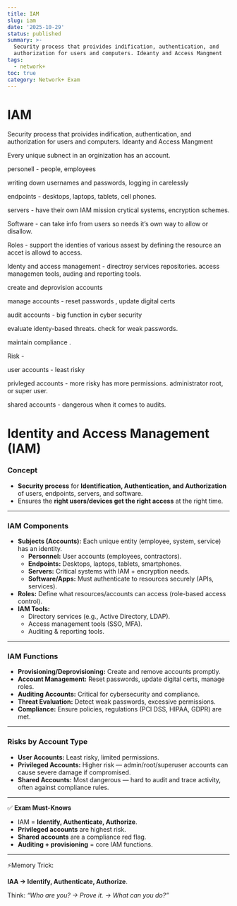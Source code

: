 ```yaml
---
title: IAM
slug: iam
date: '2025-10-29'
status: published
summary: >-
  Security process that proivides indification, authentication, and
  authorization for users and computers. Ideanty and Access Mangment
tags:
  - network+
toc: true
category: Network+ Exam
---
```


# IAM

Security process that proivides indification, authentication, and authorization for users and computers. Ideanty and Access Mangment 

Every unique subnect in an orginization has an account. 

personell - people, employees 

writing down usernames and passwords, logging in carelessly 

endpoints - desktops, laptops, tablets, cell phones. 

servers - have their own IAM mission crytical systems, encryption schemes. 

Software - can take info from users so needs it’s own way to allow or disallow. 

Roles - support the identies of various assest by defining the resource an accet is allowd to access. 

Identy and access management - directroy services repositories. access managemen tools, auding and reporting tools. 

create and deprovision accounts

manage accounts - reset passwords , update digital certs

audit accounts - big function in cyber security 

evaluate identy-based threats. check for weak passwords. 

maintain compliance .

Risk - 

user accounts - least risky 

privleged accounts - more risky has more permissions. administrator root, or super user. 

shared accounts - dangerous when it comes to audits. 

# Identity and Access Management (IAM)

### Concept

- **Security process** for **Identification, Authentication, and Authorization** of users, endpoints, servers, and software.
- Ensures the **right users/devices get the right access** at the right time.

---

### IAM Components

- **Subjects (Accounts):** Each unique entity (employee, system, service) has an identity.
    - **Personnel:** User accounts (employees, contractors).
    - **Endpoints:** Desktops, laptops, tablets, smartphones.
    - **Servers:** Critical systems with IAM + encryption needs.
    - **Software/Apps:** Must authenticate to resources securely (APIs, services).
- **Roles:** Define what resources/accounts can access (role-based access control).
- **IAM Tools:**
    - Directory services (e.g., Active Directory, LDAP).
    - Access management tools (SSO, MFA).
    - Auditing & reporting tools.

---

### IAM Functions

- **Provisioning/Deprovisioning:** Create and remove accounts promptly.
- **Account Management:** Reset passwords, update digital certs, manage roles.
- **Auditing Accounts:** Critical for cybersecurity and compliance.
- **Threat Evaluation:** Detect weak passwords, excessive permissions.
- **Compliance:** Ensure policies, regulations (PCI DSS, HIPAA, GDPR) are met.

---

### Risks by Account Type

- **User Accounts:** Least risky, limited permissions.
- **Privileged Accounts:** Higher risk — admin/root/superuser accounts can cause severe damage if compromised.
- **Shared Accounts:** Most dangerous — hard to audit and trace activity, often against compliance rules.

---

✅ **Exam Must-Knows**

- IAM = **Identify, Authenticate, Authorize**.
- **Privileged accounts** are highest risk.
- **Shared accounts** are a compliance red flag.
- **Auditing + provisioning** = core IAM functions.

---

⚡Memory Trick:

**IAA → Identify, Authenticate, Authorize**.

Think: *“Who are you? → Prove it. → What can you do?”*
